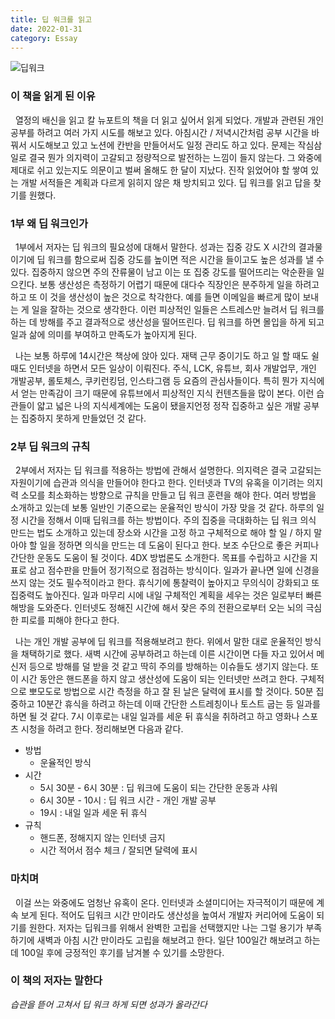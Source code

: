 ```yaml
---
title: 딥 워크를 읽고
date: 2022-01-31
category: Essay
---
```


![딥워크](./images/deepwork.jpg)

### 이 책을 읽게 된 이유

&nbsp; 열정의 배신을 읽고 칼 뉴포트의 책을 더 읽고 싶어서 읽게 되었다. 개발과 관련된 개인 공부를 하려고 여러 가지 시도를 해보고 있다. 아침시간 / 저녁시간처럼 공부 시간을 바꿔서 시도해보고 있고 노션에 칸반을 만들어서도 일정 관리도 하고 있다. 문제는 작심삼일로 결국 뭔가 의지력이 고갈되고 정량적으로 발전하는 느낌이 들지 않는다. 그 와중에 제대로 쉬고 있는지도 의문이고 벌써 올해도 한 달이 지났다. 진작 읽었어야 할 쌓여 있는 개발 서적들은 계획과 다르게 읽히지 않은 채 방치되고 있다. 딥 워크를 읽고 답을 찾기를 원했다.

### 1부 왜 딥 워크인가

&nbsp; 1부에서 저자는 딥 워크의 필요성에 대해서 말한다. 성과는 집중 강도 X 시간의 결과물이기에 딥 워크를 함으로써 집중 강도를 높이면 적은 시간을 들이고도 높은 성과를 낼 수 있다. 집중하지 않으면 주의 잔류물이 남고 이는 또 집중 강도를 떨어뜨리는 악순환을 일으킨다. 보통 생산성은 측정하기 어렵기 때문에 대다수 직장인은 분주하게 일을 하려고 하고 또 이 것을 생산성이 높은 것으로 착각한다. 예를 들면 이메일을 빠르게 많이 보내는 게 일을 잘하는 것으로 생각한다. 이런 피상적인 일들은 스트레스만 늘려서 딥 워크를 하는 데 방해를 주고 결과적으로 생산성을 떨어뜨린다. 딥 워크를 하면 몰입을 하게 되고 일과 삶에 의미를 부여하고 만족도가 높아지게 된다.

&nbsp; 나는 보통 하루에 14시간은 책상에 앉아 있다. 재택 근무 중이기도 하고 일 할 때도 쉴 때도 인터넷을 하면서 모든 일상이 이뤄진다. 주식, LCK, 유튜브, 회사 개발업무, 개인 개발공부, 롤토체스, 쿠키런킹덤, 인스타그램 등 요즘의 관심사들이다. 특히 뭔가 지식에서 얻는 만족감이 크기 때문에 유튜브에서 피상적인 지식 컨텐츠들을 많이 본다. 이런 습관들이 얇고 넓은 나의 지식세계에는 도움이 됐을지언정 정작 집중하고 싶은 개발 공부는 집중하지 못하게 만들었던 것 같다.

### 2부 딥 워크의 규칙

&nbsp; 2부에서 저자는 딥 워크를 적용하는 방법에 관해서 설명한다. 의지력은 결국 고갈되는 자원이기에 습관과 의식을 만들어야 한다고 한다. 인터넷과 TV의 유혹을 이기려는 의지력 소모를 최소화하는 방향으로 규칙을 만들고 딥 워크 훈련을 해야 한다. 여러 방법을 소개하고 있는데 보통 일반인 기준으로는 운율적인 방식이 가장 맞을 것 같다. 하루의 일정 시간을 정해서 이때 딥워크를 하는 방법이다. 주의 집중을 극대화하는 딥 워크 의식 만드는 법도 소개하고 있는데 장소와 시간을 고정 하고 구체적으로 해야 할 일 / 하지 말아야 할 일을 정하면 의식을 만드는 데 도움이 된다고 한다. 보조 수단으로 좋은 커피나 간단한 운동도 도움이 될 것이다. 4DX 방법론도 소개한다. 목표를 수립하고 시간을 지표로 삼고 점수판을 만들어 정기적으로 점검하는 방식이다. 일과가 끝나면 일에 신경을 쓰지 않는 것도 필수적이라고 한다. 휴식기에 통찰력이 높아지고 무의식이 강화되고 또 집중력도 높아진다. 일과 마무리 시에 내일 구체적인 계획을 세우는 것은 일로부터 빠른 해방을 도와준다. 인터넷도 정해진 시간에 해서 잦은 주의 전환으로부터 오는 뇌의 극심한 피로를 피해야 한다고 한다.

&nbsp; 나는 개인 개발 공부에 딥 워크를 적용해보려고 한다. 위에서 말한 대로 운율적인 방식을 채택하기로 했다. 새벽 시간에 공부하려고 하는데 이른 시간이면 다들 자고 있어서 메신저 등으로 방해를 덜 받을 것 같고 딱히 주의를 방해하는 이슈들도 생기지 않는다. 또 이 시간 동안은 핸드폰을 하지 않고 생산성에 도움이 되는 인터넷만 쓰려고 한다. 구체적으로 뽀모도로 방법으로 시간 측정을 하고 잘 된 날은 달력에 표시를 할 것이다. 50분 집중하고 10분간 휴식을 하려고 하는데 이때 간단한 스트레칭이나 토스트 굽는 등 일과를 하면 될 것 같다. 7시 이후로는 내일 일과를 세운 뒤 휴식을 취하려고 하고 영화나 스포츠 시청을 하려고 한다. 정리해보면 다음과 같다.

- 방법
  - 운율적인 방식
- 시간
  - 5시 30분 - 6시 30분 : 딥 워크에 도움이 되는 간단한 운동과 샤워
  - 6시 30분 - 10시 : 딥 워크 시간 - 개인 개발 공부
  - 19시 : 내일 일과 세운 뒤 휴식
- 규칙
  - 핸드폰, 정해지지 않는 인터넷 금지
  - 시간 적어서 점수 체크 / 잘되면 달력에 표시

### 마치며

&nbsp; 이걸 쓰는 와중에도 엄청난 유혹이 온다. 인터넷과 소셜미디어는 자극적이기 때문에 계속 보게 된다. 적어도 딥워크 시간 만이라도 생산성을 높여서 개발자 커리어에 도움이 되기를 원한다. 저자는 딥워크를 위해서 완벽한 고립을 선택했지만 나는 그럴 용기가 부족하기에 새벽과 아침 시간 만이라도 고립을 해보려고 한다. 일단 100일간 해보려고 하는데 100일 후에 긍정적인 후기를 남겨볼 수 있기를 소망한다.

### 이 책의 저자는 말한다

_습관을 뜯어 고쳐서 딥 워크 하게 되면 성과가 올라간다_
